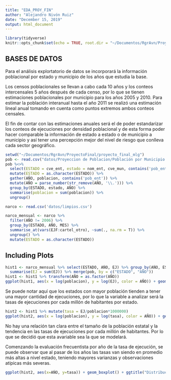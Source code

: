 ```yaml
---
title: "EDA_PROY_FIN"
author: "Alejandro Nivón Ruiz"
date: "December 15, 2019"
output: html_document
---
```


```r
library(tidyverse)
knitr::opts_chunk$set(echo = TRUE, root.dir = "~/Documentos/RgrAvn/ProyectoFinal/proyecto_final_mlg")
```

## BASES DE DATOS

Para el análisis explortatorio de datos se incorporará la información poblacional por estado y municipio de los años que estudia la base.

Los censos poblacionales se llevan a cabo cada 10 años y los conteos intercensales 5 años después de cada censo, por lo que se tienen estimaciones poblacionales por municipio para los años 2005 y 2010. 
Para estimar la población interanual hasta el año 2011 se realizó una estimación lineal anual tomando en cuenta como puntos extremos ambos conteos censales.

El fin de contar con las estimaciones anuales será el de poder estandarizar los conteos de ejecuciones por densidad poblacional y de esta forma poder hacer comparable la información de estado a estado o de municipio a municipio y así tener una percepción mejor del nivel de riesgo que conlleva cada sector geográfico.


```r
setwd("~/Documentos/RgrAvn/ProyectoFinal/proyecto_final_mlg")
pob <- read.csv("datos/Proyeccion de Poblacion/Población por Municipio 2005 - 2011.csv")
pob %<>% 
  select(ESTADO = cve_ent, estado = nom_ent, cve_mun, contains('pob_ent')) %>% 
  mutate(ESTADO = as.character(ESTADO)) %>% 
  gather(AÑO, poblacion, contains('pob_ent')) %>% 
  mutate(AÑO = parse_number(str_remove(AÑO, '\\.'))) %>% 
  group_by(ESTADO, estado, AÑO) %>% 
  summarise(poblacion = sum(poblacion)) %>% 
  ungroup()

narco <- read.csv('datos/limpios.csv')

narco_mensual <- narco %>%
  filter(AÑO != 2006) %>% 
  group_by(ESTADO, AÑO, MES) %>% 
  summarise_at(vars(EJF:cartel_otro), ~sum(., na.rm = T)) %>% 
  ungroup() %>% 
  mutate(ESTADO = as.character(ESTADO))
```

## Including Plots

```r
hist1 <- narco_mensual %>% select(ESTADO, AÑO, EJ) %>% group_by(AÑO, ESTADO) %>%
  summarise(EJ = sum(EJ)) %>% merge(pob, by = c("ESTADO", "AÑO"))
hist1 <- hist1 %>% transform(AÑO = as.factor(AÑO))
ggplot(hist1, aes(x = log(poblacion), y = log(EJ), color = AÑO)) + geom_point() + scale_colour_brewer(palette = "Dark2") + ggtitle("Relación Población vs Ejecuciones por estado 2007 - 2011") + theme(plot.title = element_text(hjust = 0.5)) +  stat_smooth(method="lm", formula = y ~ x + I(x^2), alpha = 0.2, size = 0.5, color = "gray30")
```
  
Se puede notar aquí que los estados con mayor población tienden a tener una mayor cantidad de ejecuciones, por lo que la variable a analizar será la tasas de ejecuciones por cada millón de habitantes por estado.

```r
hist2 <- hist1 %>% mutate(tasa = EJ/poblacion*1000000)
ggplot(hist2, aes(x = log(poblacion), y = log(tasa), color = AÑO)) + geom_point() + scale_colour_brewer(palette = "Dark2") + ggtitle("Relación Población vs tasa de ejecuciones por cada millón de habitantes por estado 2007 - 2011") + theme(plot.title = element_text(hjust = 0.5)) + theme(plot.title = element_text(size = 10)) +  stat_smooth(method="lm", formula = y ~ x + I(x^2), alpha = 0.2, size = 0.5, color = "gray30")
```

No hay una relación tan clara entre el tamaño de la población estatal y la tendencia en las tasas de ejecuciones por cada millón de habitantes.
Por lo que se decidió que esta avariable sea la que se modelará.

Comenzando la evaluación frecuentista por año de la tasa de ejecución, se puede observar que al pasar de los años las tasas van siendo en promedio más altas a nivel estado, teniendo mayores varianzas y observaciones atípicas más severas.

```r
ggplot(hist2, aes(x=AÑO, y=tasa)) + geom_boxplot() + ggtitle("Distribución tasa estatal de ejecuciones por cada millón de habitantes por año") + theme(plot.title = element_text(size = 13)) + theme(plot.title = element_text(hjust = 0.5)) + ylim(c(0, 300))
```

